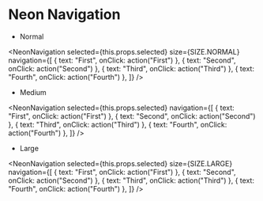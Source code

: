 
# Neon Navigation

- Normal

<NeonNavigation
    selected={this.props.selected}
    size={SIZE.NORMAL}
    navigation={[
        {
            text: "First",
            onClick: action("First")
        },
        {
            text: "Second",
            onClick: action("Second")
        },
        {
            text: "Third",
            onClick: action("Third")
        },
        {
            text: "Fourth",
            onClick: action("Fourth")
        },
    ]}
/>

- Medium

<NeonNavigation
    selected={this.props.selected}
    navigation={[
        {
            text: "First",
            onClick: action("First")
        },
        {
            text: "Second",
            onClick: action("Second")
        },
        {
            text: "Third",
            onClick: action("Third")
        },
        {
            text: "Fourth",
            onClick: action("Fourth")
        },
    ]}
/>

- Large

<NeonNavigation
    selected={this.props.selected}
    size={SIZE.LARGE}
    navigation={[
        {
            text: "First",
            onClick: action("First")
        },
        {
            text: "Second",
            onClick: action("Second")
        },
        {
            text: "Third",
            onClick: action("Third")
        },
        {
            text: "Fourth",
            onClick: action("Fourth")
        },
    ]}
/>
